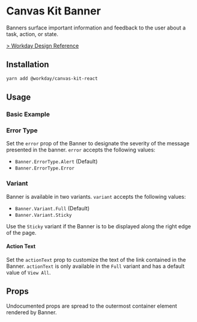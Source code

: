 


<Meta title="Components/Indicators/Banner/React" component={Banner} />

# Canvas Kit Banner

Banners surface important information and feedback to the user about a task, action, or state.

[> Workday Design Reference](https://design.workday.com/components/indicators/banners)

## Installation

```sh
yarn add @workday/canvas-kit-react
```

## Usage

### Basic Example

<ExampleCodeBlock code={Basic} />

### Error Type

Set the `error` prop of the Banner to designate the severity of the message presented in the banner.
`error` accepts the following values:

- `Banner.ErrorType.Alert` (Default)
- `Banner.ErrorType.Error`

<ExampleCodeBlock code={Error} />

### Variant

Banner is available in two variants. `variant` accepts the following values:

- `Banner.Variant.Full` (Default)
- `Banner.Variant.Sticky`

Use the `Sticky` variant if the Banner is to be displayed along the right edge of the page.

<ExampleCodeBlock code={Sticky} />

#### Action Text

Set the `actionText` prop to customize the text of the link contained in the Banner. `actionText` is
only available in the `Full` variant and has a default value of `View All`.

<ExampleCodeBlock code={ActionText} />

## Props

Undocumented props are spread to the outermost container element rendered by Banner.

<ArgsTable of={Banner} />
